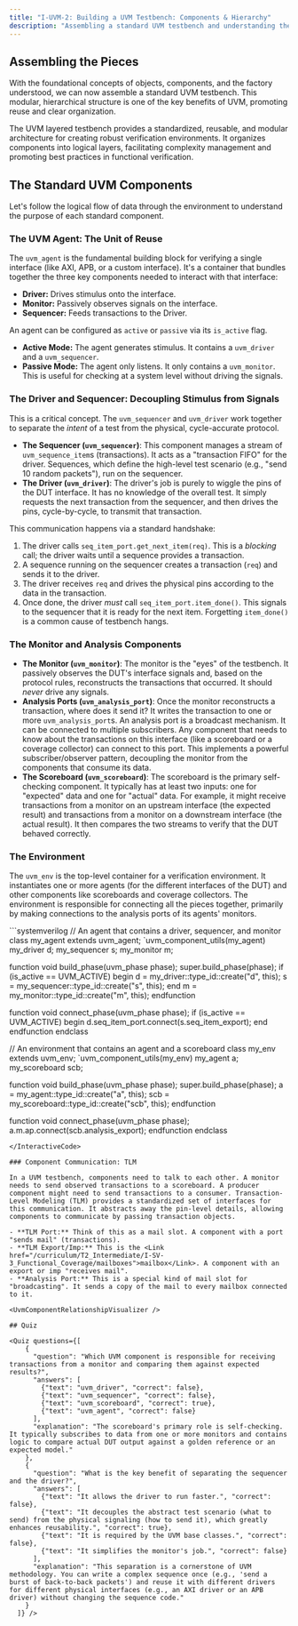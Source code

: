 ```yaml
---
title: "I-UVM-2: Building a UVM Testbench: Components & Hierarchy"
description: "Assembling a standard UVM testbench and understanding the role of each component."
---
```



## Assembling the Pieces

With the foundational concepts of objects, components, and the factory understood, we can now assemble a standard UVM testbench. This modular, hierarchical structure is one of the key benefits of UVM, promoting reuse and clear organization.

The UVM layered testbench provides a standardized, reusable, and modular architecture for creating robust verification environments. It organizes components into logical layers, facilitating complexity management and promoting best practices in functional verification.

<div className="flex justify-center items-center my-8 p-4 border rounded-lg shadow-sm bg-white">
  <AnimatedUvmTestbenchDiagram />
</div>

## The Standard UVM Components

Let's follow the logical flow of data through the environment to understand the purpose of each standard component.

### The UVM Agent: The Unit of Reuse

The `uvm_agent` is the fundamental building block for verifying a single interface (like AXI, APB, or a custom interface). It's a container that bundles together the three key components needed to interact with that interface:

-   **Driver:** Drives stimulus onto the interface.
-   **Monitor:** Passively observes signals on the interface.
-   **Sequencer:** Feeds transactions to the Driver.

An agent can be configured as `active` or `passive` via its `is_active` flag.
-   **Active Mode:** The agent generates stimulus. It contains a `uvm_driver` and a `uvm_sequencer`.
-   **Passive Mode:** The agent only listens. It only contains a `uvm_monitor`. This is useful for checking at a system level without driving the signals.

### The Driver and Sequencer: Decoupling Stimulus from Signals

This is a critical concept. The `uvm_sequencer` and `uvm_driver` work together to separate the *intent* of a test from the physical, cycle-accurate protocol.

-   **The Sequencer (`uvm_sequencer`)**: This component manages a stream of `uvm_sequence_item`s (transactions). It acts as a "transaction FIFO" for the driver. Sequences, which define the high-level test scenario (e.g., "send 10 random packets"), run on the sequencer.
-   **The Driver (`uvm_driver`)**: The driver's job is purely to wiggle the pins of the DUT interface. It has no knowledge of the overall test. It simply requests the next transaction from the sequencer, and then drives the pins, cycle-by-cycle, to transmit that transaction.

This communication happens via a standard handshake:
1.  The driver calls `seq_item_port.get_next_item(req)`. This is a *blocking* call; the driver waits until a sequence provides a transaction.
2.  A sequence running on the sequencer creates a transaction (`req`) and sends it to the driver.
3.  The driver receives `req` and drives the physical pins according to the data in the transaction.
4.  Once done, the driver *must* call `seq_item_port.item_done()`. This signals to the sequencer that it is ready for the next item. Forgetting `item_done()` is a common cause of testbench hangs.

### The Monitor and Analysis Components

-   **The Monitor (`uvm_monitor`)**: The monitor is the "eyes" of the testbench. It passively observes the DUT's interface signals and, based on the protocol rules, reconstructs the transactions that occurred. It should *never* drive any signals.
-   **Analysis Ports (`uvm_analysis_port`)**: Once the monitor reconstructs a transaction, where does it send it? It writes the transaction to one or more `uvm_analysis_port`s. An analysis port is a broadcast mechanism. It can be connected to multiple subscribers. Any component that needs to know about the transactions on this interface (like a scoreboard or a coverage collector) can connect to this port. This implements a powerful subscriber/observer pattern, decoupling the monitor from the components that consume its data.
-   **The Scoreboard (`uvm_scoreboard`)**: The scoreboard is the primary self-checking component. It typically has at least two inputs: one for "expected" data and one for "actual" data. For example, it might receive transactions from a monitor on an upstream interface (the expected result) and transactions from a monitor on a downstream interface (the actual result). It then compares the two streams to verify that the DUT behaved correctly.

### The Environment

The `uvm_env` is the top-level container for a verification environment. It instantiates one or more agents (for the different interfaces of the DUT) and other components like scoreboards and coverage collectors. The environment is responsible for connecting all the pieces together, primarily by making connections to the analysis ports of its agents' monitors.

<InteractiveCode>
```systemverilog
// An agent that contains a driver, sequencer, and monitor
class my_agent extends uvm_agent;
  `uvm_component_utils(my_agent)
  my_driver d;
  my_sequencer s;
  my_monitor m;

  function void build_phase(uvm_phase phase);
    super.build_phase(phase);
    if (is_active == UVM_ACTIVE) begin
      d = my_driver::type_id::create("d", this);
      s = my_sequencer::type_id::create("s", this);
    end
    m = my_monitor::type_id::create("m", this);
  endfunction

  function void connect_phase(uvm_phase phase);
    if (is_active == UVM_ACTIVE) begin
      d.seq_item_port.connect(s.seq_item_export);
    end
  endfunction
endclass

// An environment that contains an agent and a scoreboard
class my_env extends uvm_env;
  `uvm_component_utils(my_env)
  my_agent a;
  my_scoreboard scb;

  function void build_phase(uvm_phase phase);
    super.build_phase(phase);
    a = my_agent::type_id::create("a", this);
    scb = my_scoreboard::type_id::create("scb", this);
  endfunction

  function void connect_phase(uvm_phase phase);
    a.m.ap.connect(scb.analysis_export);
  endfunction
endclass
```
</InteractiveCode>

### Component Communication: TLM

In a UVM testbench, components need to talk to each other. A monitor needs to send observed transactions to a scoreboard. A producer component might need to send transactions to a consumer. Transaction-Level Modeling (TLM) provides a standardized set of interfaces for this communication. It abstracts away the pin-level details, allowing components to communicate by passing transaction objects.

- **TLM Port:** Think of this as a mail slot. A component with a port "sends mail" (transactions).
- **TLM Export/Imp:** This is the <Link href="/curriculum/T2_Intermediate/I-SV-3_Functional_Coverage/mailboxes">mailbox</Link>. A component with an export or imp "receives mail".
- **Analysis Port:** This is a special kind of mail slot for "broadcasting". It sends a copy of the mail to every mailbox connected to it.

<UvmComponentRelationshipVisualizer />

## Quiz

<Quiz questions={[
    {
      "question": "Which UVM component is responsible for receiving transactions from a monitor and comparing them against expected results?",
      "answers": [
        {"text": "uvm_driver", "correct": false},
        {"text": "uvm_sequencer", "correct": false},
        {"text": "uvm_scoreboard", "correct": true},
        {"text": "uvm_agent", "correct": false}
      ],
      "explanation": "The scoreboard's primary role is self-checking. It typically subscribes to data from one or more monitors and contains logic to compare actual DUT output against a golden reference or an expected model."
    },
    {
      "question": "What is the key benefit of separating the sequencer and the driver?",
      "answers": [
        {"text": "It allows the driver to run faster.", "correct": false},
        {"text": "It decouples the abstract test scenario (what to send) from the physical signaling (how to send it), which greatly enhances reusability.", "correct": true},
        {"text": "It is required by the UVM base classes.", "correct": false},
        {"text": "It simplifies the monitor's job.", "correct": false}
      ],
      "explanation": "This separation is a cornerstone of UVM methodology. You can write a complex sequence once (e.g., 'send a burst of back-to-back packets') and reuse it with different drivers for different physical interfaces (e.g., an AXI driver or an APB driver) without changing the sequence code."
    }
  ]} />
